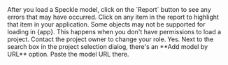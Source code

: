 <Accordion title="Why are some objects that I loaded missing from my model?">
    After you load a Speckle model, click on the `Report` button to see any errors that may have occurred. 
    Click on any item in the report to highlight that item in your application. Some objects may not be supported for loading in {app}.
</Accordion>

<Accordion title="Why can't I select a project in the UI—it's disabled?">
    This happens when you don't have permissions to load a project. Contact the project owner to change your role.
</Accordion>

<Accordion title="Can I load a model via URL?">
    Yes. Next to the search box in the project selection dialog, there's an **Add model by URL** option. Paste the model URL there.
</Accordion>
